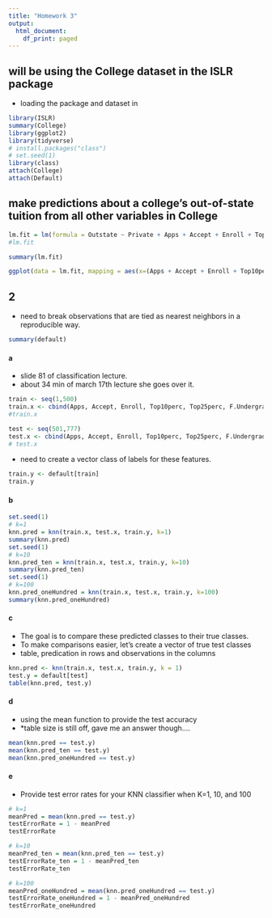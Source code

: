 ```yaml
---
title: "Homework 3"
output:
  html_document:
    df_print: paged
---
```


## will be using the College dataset in the ISLR package
- loading the package and dataset in 
```r
library(ISLR)
summary(College)
library(ggplot2)
library(tidyverse)
# install.packages("class")
# set.seed(1) 
library(class)
attach(College)
attach(Default)
```

## make predictions about a college’s out-of-state tuition from all other variables in College

```r
lm.fit = lm(formula = Outstate ~ Private + Apps + Accept + Enroll + Top10perc + Top25perc + F.Undergrad + P.Undergrad + Room.Board + Books + Personal + PhD + Terminal + S.F.Ratio + perc.alumni + Expend + Grad.Rate, data = College)
#lm.fit

summary(lm.fit)
```

```r
ggplot(data = lm.fit, mapping = aes(x=(Apps + Accept + Enroll + Top10perc + Top25perc + F.Undergrad + P.Undergrad + Room.Board + Books + Personal + PhD + Terminal + S.F.Ratio + perc.alumni + Expend + Grad.Rate), y=Outstate)) + geom_jitter() + geom_smooth(method='lm', formula= y~x) + theme_bw()
```

## 2
- need to break observations that are tied as nearest neighbors in a reproducible way. 
```r
summary(default)
```
 

#### a

- slide 81 of classification lecture. 
- about 34 min of march 17th lecture she goes over it. 
```r
train <- seq(1,500)
train.x <- cbind(Apps, Accept, Enroll, Top10perc, Top25perc, F.Undergrad, P.Undergrad,Room.Board, Books, Personal, PhD, Terminal, S.F.Ratio, perc.alumni, Expend, Grad.Rate)[train,]
#train.x

test <- seq(501,777)
test.x <- cbind(Apps, Accept, Enroll, Top10perc, Top25perc, F.Undergrad, P.Undergrad,Room.Board, Books, Personal, PhD, Terminal, S.F.Ratio, perc.alumni, Expend, Grad.Rate)[train,]
# test.x
```

- need to create a vector class of labels for these features.
```r
train.y <- default[train]
train.y
```

#### b

```r
set.seed(1) 
# k=1
knn.pred = knn(train.x, test.x, train.y, k=1)
summary(knn.pred)
set.seed(1) 
# k=10
knn.pred_ten = knn(train.x, test.x, train.y, k=10)
summary(knn.pred_ten)
set.seed(1) 
# k=100
knn.pred_oneHundred = knn(train.x, test.x, train.y, k=100)
summary(knn.pred_oneHundred)
```

#### c
- The goal is to compare these predicted classes to their true classes.
- To make comparisons easier, let’s create a vector of true test classes
- table, predication in rows and observations in the columns
```r
knn.pred <- knn(train.x, test.x, train.y, k = 1)
test.y = default[test]
table(knn.pred, test.y)
```

#### d
 - using the mean function to provide the test accuracy
- *table size is still off, gave me an answer though.... 
```r
mean(knn.pred == test.y)
mean(knn.pred_ten == test.y)
mean(knn.pred_oneHundred == test.y)
```
 
#### e
- Provide test error rates for your KNN classifier when K=1, 10, and 100
```r
# k=1
meanPred = mean(knn.pred == test.y)
testErrorRate = 1 - meanPred
testErrorRate

# k=10
meanPred_ten = mean(knn.pred_ten == test.y)
testErrorRate_ten = 1 - meanPred_ten
testErrorRate_ten

# k=100
meanPred_oneHundred = mean(knn.pred_oneHundred == test.y)
testErrorRate_oneHundred = 1 - meanPred_oneHundred
testErrorRate_oneHundred
```

